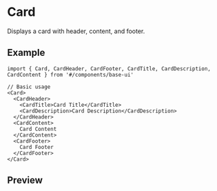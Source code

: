 
<Meta of={Stories} />

# Card

Displays a card with header, content, and footer.

## Example

```tsx
import { Card, CardHeader, CardFooter, CardTitle, CardDescription, CardContent } from '#/components/base-ui'

// Basic usage
<Card>
  <CardHeader>
    <CardTitle>Card Title</CardTitle>
    <CardDescription>Card Description</CardDescription>
  </CardHeader>
  <CardContent>
    Card Content
  </CardContent>
  <CardFooter>
    Card Footer
  </CardFooter>
</Card>
```

## Preview

<Primary />
